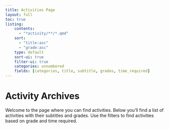 ```yaml
---
title: Activities Page
layout: full
toc: true
listing:
    contents:
      - "*activity/**/*.qmd"
    sort:
      - "title:asc"
      - "grade:asc"
    type: default
    sort-ui: true
    filter-ui: true
    categories: unnumbered
    fields: [categories, title, subtitle, grades, time_required]
---
```


# Activity Archives

Welcome to the page where you can find activities. Below you'll find a list of activities with their subtitles and grades. Use the filters to find activities based on grade and time required.